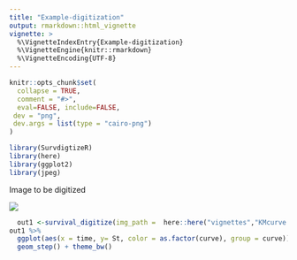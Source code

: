 ```yaml
---
title: "Example-digitization"
output: rmarkdown::html_vignette
vignette: >
  %\VignetteIndexEntry{Example-digitization}
  %\VignetteEngine{knitr::rmarkdown}
  %\VignetteEncoding{UTF-8}
---
```


```r
knitr::opts_chunk$set(
  collapse = TRUE,
  comment = "#>",
  eval=FALSE, include=FALSE,
 dev = "png", 
 dev.args = list(type = "cairo-png")
)
```

```r
library(SurvdigtizeR)
library(here)
library(ggplot2)
library(jpeg)
```

Image to be digitized 

![](FALSE_250_base_3.jpeg)

```r

  out1 <-survival_digitize(img_path =  here::here("vignettes","KMcurve.png"),bg_lightness = 0.3,attempt_OCR = T,word_sensitivity = 30,num_curves = 2,censoring = F,x_start = 0,x_end = 10,x_increment = 1,y_start = 0,y_increment = 0.25,y_end = 1,y_text_vertical = F)
out1 %>% 
  ggplot(aes(x = time, y= St, color = as.factor(curve), group = curve)) +
  geom_step() + theme_bw() 
```
